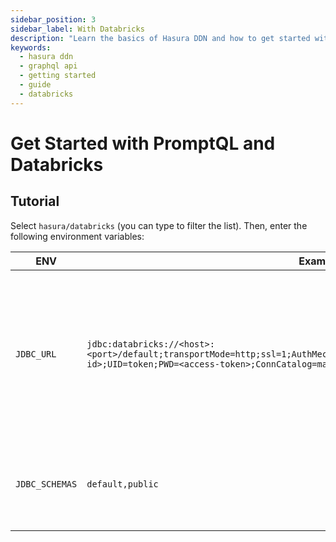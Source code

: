 ```yaml
---
sidebar_position: 3
sidebar_label: With Databricks
description: "Learn the basics of Hasura DDN and how to get started with a Databricks instance."
keywords:
  - hasura ddn
  - graphql api
  - getting started
  - guide
  - databricks
---
```



# Get Started with PromptQL and Databricks

<BoilerplateOverview dataSourceName="Databricks" time="twenty" />

<Prereqs />

## Tutorial

<BoilerplateInit />

Select `hasura/databricks` (you can type to filter the list). Then, enter the following environment variables:

| ENV            | Example                                                                                                                                                                  | Description                                                                                                                        |
| -------------- | ------------------------------------------------------------------------------------------------------------------------------------------------------------------------ | ---------------------------------------------------------------------------------------------------------------------------------- |
| `JDBC_URL`     | `jdbc:databricks://<host>:<port>/default;transportMode=http;ssl=1;AuthMech=3;httpPath=/sql/1.0/warehouses/<warehouse-id>;UID=token;PWD=<access-token>;ConnCatalog=main;` | You can construct the base of this using your Databricks UI under `SQL Warehouses` » `<name-of-warehouse>` » `Connection details`. |
| `JDBC_SCHEMAS` | `default,public`                                                                                                                                                         | A comma-separated list of schemas within the referenced catalog.                                                                   |

<BoilerplateDx />

<BoilerplateSummary dataSourceName="Databricks" />
